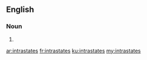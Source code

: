 ==English==

===Noun===
{{head|en}}

# {{plural of|intrastate}}

[[ar:intrastates]]
[[fr:intrastates]]
[[ku:intrastates]]
[[my:intrastates]]